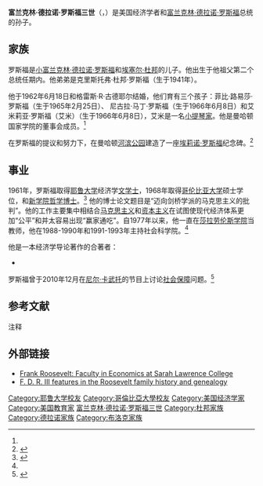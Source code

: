 {{Infobox person
| name         = 富兰克林·德拉诺·罗斯福三世
| image        = [[File:FDR_Jr.gif|220px]]
| image_size   = 
| caption      = 富兰克林·德拉诺·罗斯福三世 (右)
| birth_name   = Franklin Delano Roosevelt III
| birth_date   = {{Birth date and age|mf=yes|1938|7|19}}
| birth_place  = 美国[[賓夕法尼亞州|賓夕法尼亞州]][[費城|費城]]
| death_date   =
| death_place  =
| occupation   = 经济学者
| religion     = 
| years_active = 
| spouse       = Grace R. Goodyear （1962年结婚）
| children     = Phoebe Louisa Roosevelt (1965)<br>Nicholas Martin Roosevelt (1966)<br>Amelia Roosevelt (1966)
| parents = [[小富兰克林·德拉诺·罗斯福|小富兰克林·德拉诺·罗斯福]]<br>[[埃塞尔·杜邦|埃塞尔·杜邦]]
| signature = FranklinDRoosevelt.png
}}
'''富兰克林·德拉诺·罗斯福三世'''（{{lang-en|'''Franklin Delano "Frank" Roosevelt III'''}}，{{Bd|1938年|7月19日}}）是美国经济学者和[[富兰克林·德拉诺·罗斯福|富兰克林·德拉诺·罗斯福]]总统的孙子。

==家族==
{{See also|罗斯福家族}}
罗斯福是[[小富兰克林·德拉诺·罗斯福|小富兰克林·德拉诺·罗斯福]]和[[埃塞尔·杜邦|埃塞尔·杜邦]]的儿子。他出生于他祖父第二个总统任期内。他弟弟是克里斯托弗·杜邦·罗斯福（生于1941年）。

他于1962年6月18日和格雷斯·R·古德耶尔结婚，他们育有三个孩子：菲比·路易莎·罗斯福（生于1965年2月25日）、 尼古拉·马丁·罗斯福（生于1966年6月8日）和艾米莉亚·罗斯福（艾米）（生于1966年6月8日），艾米是一名[[小提琴家|小提琴家]]。他是曼哈顿国家学院的董事会成员。<ref name=cv />

在罗斯福的提议和努力下，在曼哈顿[[河滨公园_(曼哈顿)|河滨公园]]建造了一座[[埃莉诺·罗斯福|埃莉诺·罗斯福]]纪念碑。<ref>{{cite news|url=http://www.joi.org/bloglinks/The%20New%20York%20Times%20%20New%20York%20Region%20%20Roosevelts%20and%20the%20Quirks%20of%20Destiny.htm|title=Roosevelts and the Quirks of Destiny|last=Berger|first=Joseph|date=2005-03-16|publisher=[[New_York_Times|New York Times]]|deadurl=yes|archiveurl=https://web.archive.org/web/20110726210423/http://www.joi.org/bloglinks/The%20New%20York%20Times%20%20New%20York%20Region%20%20Roosevelts%20and%20the%20Quirks%20of%20Destiny.htm|archivedate=2011-07-26|accessdate=2011-09-01}}</ref>

==事业==
1961年，罗斯福取得[[耶鲁大学|耶鲁大学]]经济学[[文学士|文学士]]，1968年取得[[哥伦比亚大学|哥伦比亚大学]]硕士学位，和[[新学院|新学院]][[哲学博士|哲学博士]]。<ref name=cv>{{cite web |url=http://pages.slc.edu/~froos/frank_rooseveltcv.pdf |title=Frank Roosevelt Curriculum Vitae |accessdate=2008-02-28 |format=PDF |deadurl=yes |archiveurl=https://web.archive.org/web/20110614010359/http://pages.slc.edu/~froos/frank_rooseveltcv.pdf |archivedate=2011-06-14 }}</ref> 他的博士论文题目是“迈向剑桥学派的马克思主义的批判”。他的工作主要集中相结合[[马克思主义|马克思主义]]和[[资本主义|资本主义]]在试图使现代经济体系更加“公平”和并太容易出现“赢家通吃”。自1977年以来，他一直在[[莎拉劳伦斯学院|莎拉劳伦斯学院]]当教师，他在1988-1990年和1991-1993年主持社会科学院。<ref name=cv />

他是一本经济学导论著作的合著者：
*{{cite book|last=Bowles|first=Samuel|authorlink=Samuel Bowles (economist)|coauthors=Richard Edwards, and Frank Roosevelt|title=Understanding Capitalism: Competition, Command, and Change|edition=第3版 |publisher=[[牛津大学出版社|牛津大学出版社]]|year=2005|isbn=0-19-513865-1}}

罗斯福曾于2010年12月在[[尼尔·卡武托|尼尔·卡武托]]的节目上讨论[[社会保障|社会保障]]问题。<ref>{{Cite web |url=http://foxnewsinsider.com/2010/12/03/neil-cavuto-goes-head-to-head-with-fdrs-grandson-on-social-security/ |title=存档副本 |accessdate=2011-09-01 |archive-date=2011-07-26 |archive-url=https://web.archive.org/web/20110726102552/http://foxnewsinsider.com/2010/12/03/neil-cavuto-goes-head-to-head-with-fdrs-grandson-on-social-security/ |dead-url=yes }}</ref>

==参考文献==
;注释
{{reflist}}

==外部链接==
*[https://web.archive.org/web/20110927074838/http://pages.slc.edu/~froos/ Frank Roosevelt: Faculty in Economics at Sarah Lawrence College]
*[http://sites.google.com/site/fivegateways/alphabetical-index-r/roosevelt F. D. R. III features in the Roosevelt family history and genealogy]{{Wayback|url=http://sites.google.com/site/fivegateways/alphabetical-index-r/roosevelt |date=20101112031709 }}
<!--spacing-->
{{富蘭克林·德拉諾·羅斯福}}
{{Authority control}}
{{DEFAULTSORT:Roosevelt, Franklin Delano, III}}
[[Category:耶鲁大学校友|Category:耶鲁大学校友]]
[[Category:哥倫比亞大學校友|Category:哥倫比亞大學校友]]
[[Category:美国经济学家|Category:美国经济学家]]
[[Category:美国教育家|Category:美国教育家]]
[[Category:罗斯福家族|富兰克林·德拉诺·罗斯福三世]]
[[Category:杜邦家族|Category:杜邦家族]]
[[Category:德拉诺家族|Category:德拉诺家族]]
[[Category:布洛克家族|Category:布洛克家族]]